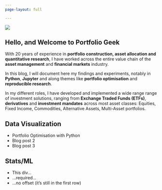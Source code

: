 ```yaml
---
page-layout: full

---
```


::: {.grid}

::: {.g-col-12 .g-col-md-6}
![](laptop.png)
:::

::: {.g-col-12 .g-col-md-6}
## Hello, and Welcome to Portfolio Geek

With 20 years of experience in **portfolio construction, asset allocation and quantitative research**, I have worked across the entire value chain of the **asset management** and **financial markets** industry.  

In this blog, I will document here my findings and experiments, notably in **Python**, **Jupyter** and along themes like **portfolio optimisation** and **reproducible research**.
                  
In my different roles, I have developed and implemented a wide range range of investment solutions, ranging from **Exchange Traded Funds (ETFs)**, **derivatives** and **investment mandates** across most asset classes: Equities, Fixed Income, Commodities, Alternative Assets, Multi-Asset portfolios.
:::

::: {.g-col-12 .g-col-md-5 .g-start-md-2}
# Data Visualization

- Portfolio Optimisation with Python
- Blog post 2
- Blog post 3
:::

::: {.g-col-12 .g-col-md-5}
# Stats/ML

- This div...
- ...required...
- ...no offset (it's still in the first row)

:::

:::

